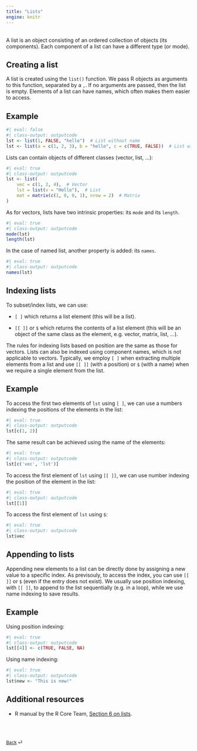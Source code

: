 ```yaml
---
title: "Lists"
engine: knitr
---
```


<br>
A list is an object consisting of an ordered collection of objects (its components). Each component of a list can have a different type (or mode).

## Creating a list

A list is created using the `list()` function. We pass R objects as arguments to this function, separated by a `,`. If no arguments are passed, then the list is empty. Elements of a list can have names, which often makes them easier to access.

::: {.callout-note appearance="simple"}

## Example

```r
#| eval: false
#| class-output: outputcode
lst <- list(1, FALSE, "hello")  # List without name 
lst <- list(a = c(1, 2, 3), b = "hello", c = c(TRUE, FALSE))  # List with name
```

Lists can contain objects of different classes (vector, list, ...):
```r
#| eval: true
#| class-output: outputcode
lst <- list(
    vec = c(1, 2, 4),  # Vector
    lst = list(v = "Hello"),  # List
    mat = matrix(c(1, 0, 0, 1), nrow = 2)  # Matrix
)
```
:::

As for vectors, lists have two intrinsic properties: its `mode` and its `length`.

```r
#| eval: true
#| class-output: outputcode
mode(lst)
length(lst)
```

In the case of named list, another property is added: its `names`.

```r
#| eval: true
#| class-output: outputcode
names(lst)
```

## Indexing lists

To subset/index lists, we can use:

- `[ ]` which returns a list element (this will be a list).

- `[[ ]]` or `$` which returns the contents of a list element (this will be an object of the same class as the element, e.g. vector, matrix, list, ...).

The rules for indexing lists based on position are the same as those for vectors. Lists can also be indexed using component names, which is not applicable to vectors. Typically, we employ `[ ]` when extracting multiple elements from a list and use `[[ ]]` (with a position) or `$` (with a name) when we require a single element from the list.

::: {.callout-note appearance="simple"}

## Example

To access the first two elements of `lst` using `[ ]`, we can use a numbers indexing the positions of the elements in the list:

```r
#| eval: true
#| class-output: outputcode
lst[c(1, 2)]
```

The same result can be achieved using the name of the elements:

```r
#| eval: true
#| class-output: outputcode
lst[c('vec', 'lst')]
```

To access the first element of `lst` using `[[ ]]`, we can use number indexing the position of the element in the list:

```r
#| eval: true
#| class-output: outputcode
lst[[1]]
```

To access the first element of `lst` using `$`:

```r
#| eval: true
#| class-output: outputcode
lst$vec
```
:::

## Appending to lists

Appending new elements to a list can be directly done by assigning a new value to a specific index. As previsouly, to access the index, you can use `[[ ]]` or `$` (even if the entry does not exist). We usually use position indexing, with `[[ ]]`, to append to the list sequentially (e.g. in a loop), while we use name indexing to save results. 

::: {.callout-note appearance="simple"}

## Example

Using position indexing:
```r
#| eval: true
#| class-output: outputcode
lst[[4]] <- c(TRUE, FALSE, NA)
```

Using name indexing:
```r
#| eval: true
#| class-output: outputcode
lst$new <- "This is new!"
```

:::

## Additional resources

- R manual by the R Core Team, [Section 6 on lists](https://cran.r-project.org/doc/manuals/r-release/R-intro.html#Lists-and-data-frames).


<br><br>

::: {style="font-size: 0.875em;"}
[Back](/weeks/week-1.qmd) ⏎
:::